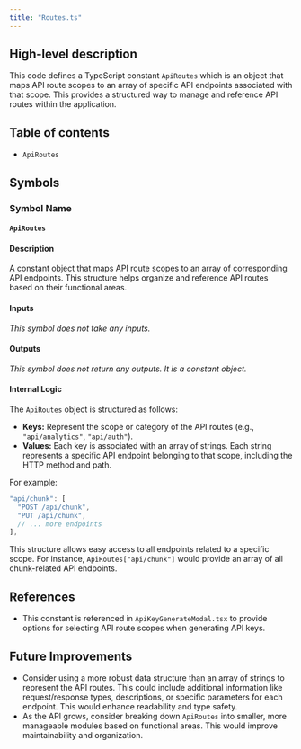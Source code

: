 ```yaml
---
title: "Routes.ts"
---
```


## High-level description
This code defines a TypeScript constant `ApiRoutes` which is an object that maps API route scopes to an array of specific API endpoints associated with that scope. This provides a structured way to manage and reference API routes within the application.

## Table of contents
- `ApiRoutes`

## Symbols

### Symbol Name
#### `ApiRoutes`
#### Description
A constant object that maps API route scopes to an array of corresponding API endpoints. This structure helps organize and reference API routes based on their functional areas.

#### Inputs
_This symbol does not take any inputs._

#### Outputs
_This symbol does not return any outputs. It is a constant object._

#### Internal Logic
The `ApiRoutes` object is structured as follows:
- **Keys:** Represent the scope or category of the API routes (e.g., `"api/analytics"`, `"api/auth"`).
- **Values:** Each key is associated with an array of strings. Each string represents a specific API endpoint belonging to that scope, including the HTTP method and path.

For example:
```typescript
"api/chunk": [
  "POST /api/chunk",
  "PUT /api/chunk",
  // ... more endpoints
],
```

This structure allows easy access to all endpoints related to a specific scope. For instance, `ApiRoutes["api/chunk"]` would provide an array of all chunk-related API endpoints.

## References
- This constant is referenced in `ApiKeyGenerateModal.tsx` to provide options for selecting API route scopes when generating API keys. 

## Future Improvements
- Consider using a more robust data structure than an array of strings to represent the API routes. This could include additional information like request/response types, descriptions, or specific parameters for each endpoint. This would enhance readability and type safety.
- As the API grows, consider breaking down `ApiRoutes` into smaller, more manageable modules based on functional areas. This would improve maintainability and organization.
